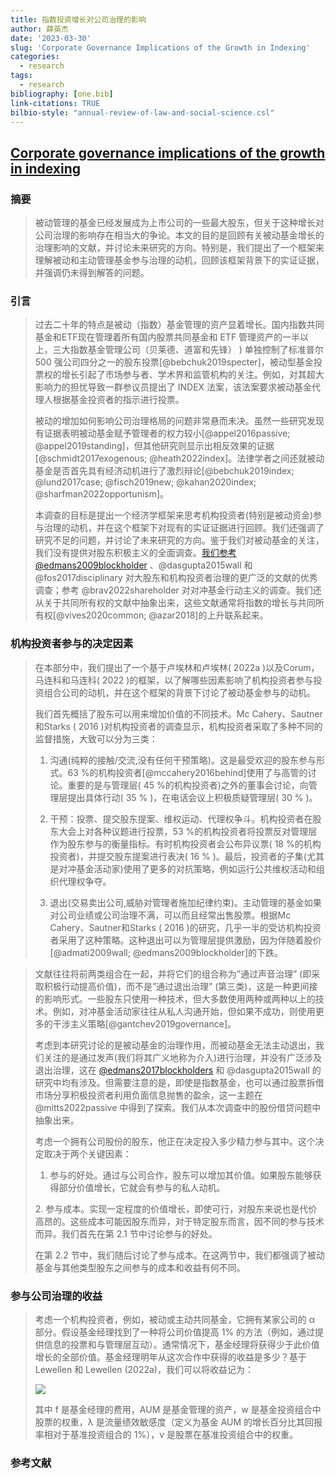 ```yaml
---
title: 指数投资增长对公司治理的影响
author: 薛英杰
date: '2023-03-30'
slug: 'Corporate Governance Implications of the Growth in Indexing'
categories:
  - research
tags:
  - research
bibliography: [one.bib]
link-citations: TRUE
bilbio-style: "annual-review-of-law-and-social-science.csl"
---
```


## [Corporate governance implications of the growth in indexing](https://www.nber.org/papers/w30718)

### 摘要

> 被动管理的基金已经发展成为上市公司的一些最大股东，但关于这种增长对公司治理的影响存在相当大的争论。本文的目的是回顾有关被动基金增长的治理影响的文献，并讨论未来研究的方向。特别是，我们提出了一个框架来理解被动和主动管理基金参与治理的动机，回顾该框架背景下的实证证据，并强调仍未得到解答的问题。

### 引言

> 过去二十年的特点是被动（指数）基金管理的资产显着增长。国内指数共同基金和ETF现在管理着所有国内股票共同基金和 ETF 管理资产的一半以上，三大指数基金管理公司（贝莱德、道富和先锋） ) 单独控制了标准普尔 500 强公司四分之一的股东投票[@bebchuk2019specter]，被动型基金投票权的增长引起了市场参与者、学术界和监管机构的关注。例如，对其超大影响力的担忧导致一群参议员提出了 INDEX 法案，该法案要求被动基金代理人根据基金投资者的指示进行投票。
>
> 被动的增加如何影响公司治理格局的问题非常悬而未决。虽然一些研究发现有证据表明被动基金赋予管理者的权力较小[@appel2016passive; @appel2019standing]，但其他研究则显示出相反效果的证据[@schmidt2017exogenous; @heath2022index]。法律学者之间还就被动基金是否首先具有经济动机进行了激烈辩论[@bebchuk2019index; @lund2017case; @fisch2019new; @kahan2020index; @sharfman2022opportunism]。
>
> 本调查的目标是提出一个经济学框架来思考机构投资者(特别是被动资金)参与治理的动机，并在这个框架下对现有的实证证据进行回顾。我们还强调了研究不足的问题，并讨论了未来研究的方向。鉴于我们对被动基金的关注，我们没有提供对股东积极主义的全面调查。[我们参考\@edmans2009blockholder](mailto:我们参考@edmans2009blockholder){.email} 、@dasgupta2015wall 和 @fos2017disciplinary 对大股东和机构投资者治理的更广泛的文献的优秀调查；参考 @brav2022shareholder 对对冲基金行动主义的调查。我们还从关于共同所有权的文献中抽象出来，这些文献通常将指数的增长与共同所有权[@vives2020common; @azar2018]的上升联系起来。

### 机构投资者参与的决定因素

> 在本部分中，我们提出了一个基于卢埃林和卢埃林( 2022a )以及Corum，马连科和马连科( 2022 )的框架，以了解哪些因素影响了机构投资者参与投资组合公司的动机，并在这个框架的背景下讨论了被动基金参与的动机。
>
> 我们首先概括了股东可以用来增加价值的不同技术。Mc Cahery、Sautner和Starks ( 2016 )对机构投资者的调查显示，机构投资者采取了多种不同的监督措施，大致可以分为三类：
>
> 1.  沟通(纯粹的接触/交流,没有任何干预策略)。这是最受欢迎的股东参与形式。63 %的机构投资者[@mccahery2016behind]使用了与高管的讨论。重要的是与管理层( 45 %的机构投资者)之外的董事会讨论，向管理层提出具体行动( 35 % )，在电话会议上积极质疑管理层( 30 % )。
>
> 2.  干预：投票、提交股东提案、维权运动、代理权争斗。机构投资者在股东大会上对各种议题进行投票，53 %的机构投资者将投票反对管理层作为股东参与的衡量指标。有时机构投资者会公布异议票( 18 %的机构投资者)，并提交股东提案进行表决( 16 % )。最后，投资者的子集(尤其是对冲基金活动家)使用了更多的对抗策略，例如运行公共维权活动和组织代理权争夺。
>
> 3.  退出(交易卖出公司,威胁对管理者施加纪律约束)。主动管理的基金如果对公司业绩或公司治理不满，可以而且经常出售股票。根据Mc Cahery、Sautner和Starks ( 2016 )的研究，几乎一半的受访机构投资者采用了这种策略。这种退出可以为管理层提供激励，因为伴随着股价[@admati2009wall; @edmans2009blockholder]的下跌。

> 文献往往将前两类组合在一起，并将它们的组合称为"通过声音治理" (即采取积极行动提高价值)，而不是"通过退出治理" (第三类)，这是一种更间接的影响形式。一些股东只使用一种技术，但大多数使用两种或两种以上的技术。例如，对冲基金活动家往往从私人沟通开始，但如果不成功，则使用更多的干涉主义策略[@gantchev2019governance]。
>
> 考虑到本研究讨论的是被动基金的治理作用，而被动基金无法主动退出，我们关注的是通过发声(我们将其广义地称为介入)进行治理，并没有广泛涉及退出治理，这在 [\@edmans2017blockholders](#0){.email} 和 @dasgupta2015wall 的研究中均有涉及。但需要注意的是，即使是指数基金，也可以通过股票拆借市场分享积极投资者利用负面信息抛售的盈余，这一主题在 @mitts2022passive 中得到了探索。我们从本次调查中的股份借贷问题中抽象出来。
>
> 考虑一个拥有公司股份的股东，他正在决定投入多少精力参与其中。这个决定取决于两个关键因素：
>
>  1. 参与的好处。通过与公司合作，股东可以增加其价值。如果股东能够获得部分价值增长，它就会有参与的私人动机。
>
> 2\. 参与成本。实现一定程度的价值增长，即使可行，对股东来说也是代价高昂的。这些成本可能因股东而异，对于特定股东而言，因不同的参与技术而异。我们首先在第 2.1 节中讨论参与的好处。
>
> 在第 2.2 节中，我们随后讨论了参与成本。在这两节中，我们都强调了被动基金与其他类型股东之间参与的成本和收益有何不同。

### 参与公司治理的收益

> 考虑一个机构投资者，例如，被动或主动共同基金，它拥有某家公司的 α 部分。假设基金经理找到了一种将公司价值提高 1% 的方法（例如，通过提供信息的投票和与管理层互动）。通常情况下，基金经理将获得少于此价值增长的全部价值。基金经理明年从这次合作中获得的收益是多少？基于 Lewellen 和 Lewellen (2022a)，我们可以将收益记为：
>
> ![](equation1.png)
>
> 其中 f 是基金经理的费用，AUM 是基金管理的资产，w 是基金投资组合中股票的权重，λ 是流量绩效敏感度（定义为基金 AUM 的增长百分比其回报率相对于基准投资组合的 1%），v 是股票在基准投资组合中的权重。

### 参考文献
